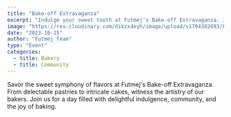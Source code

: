 ```yaml
---
title: "Bake-off Extravaganza"
excerpt: "Indulge your sweet tooth at Futmej's Bake-off Extravaganza. Join the culinary delight as bakers showcase their skills in crafting delicious treats."
image: "https://res.cloudinary.com/dikzx4eyh/image/upload/v1704302693/Futmej/project/Nigerian-cook-off_nldfvs.png"
date: "2023-10-15"
author: "Futmej Team"
type: "Event"
categories:
  - title: Bakery
  - title: Community
---
```


Savor the sweet symphony of flavors at Futmej's Bake-off Extravaganza. From delectable pastries to intricate cakes, witness the artistry of our bakers. Join us for a day filled with delightful indulgence, community, and the joy of baking.

